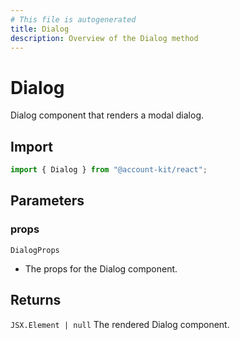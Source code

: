 ```yaml
---
# This file is autogenerated
title: Dialog
description: Overview of the Dialog method
---
```


# Dialog

Dialog component that renders a modal dialog.

## Import

```ts
import { Dialog } from "@account-kit/react";
```

## Parameters

### props

`DialogProps`

- The props for the Dialog component.

## Returns

`JSX.Element | null`
The rendered Dialog component.
